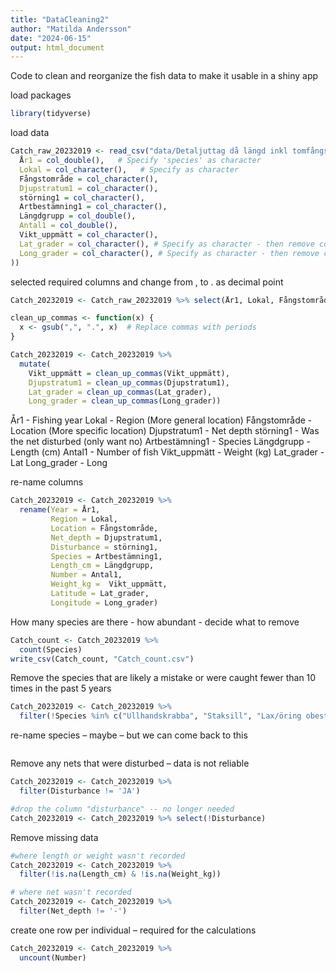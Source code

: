 ```yaml
---
title: "DataCleaning2"
author: "Matilda Andersson"
date: "2024-06-15"
output: html_document
---
```

Code to clean and reorganize the fish data to make it usable in a shiny app


load packages
```r
library(tidyverse)
```

load data
```r
Catch_raw_20232019 <- read_csv("data/Detaljuttag då längd inkl tomfångst.csv", col_types = cols(
  År1 = col_double(),   # Specify 'species' as character
  Lokal = col_character(),   # Specify as character
  Fångstområde = col_character(),
  Djupstratum1 = col_character(),
  störning1 = col_character(),
  Artbestämning1 = col_character(),
  Längdgrupp = col_double(),
  Antal1 = col_double(),
  Vikt_uppmätt = col_character(),
  Lat_grader = col_character(), # Specify as character - then remove comma and convert to number
  Long_grader = col_character(), # Specify as character - then remove comma and convert to number
))

```

selected required columns and change from , to . as decimal point
```r
Catch_20232019 <- Catch_raw_20232019 %>% select(År1, Lokal, Fångstområde, Djupstratum1, störning1, Artbestämning1, Längdgrupp, Antal1, Vikt_uppmätt, Lat_grader, Long_grader)

clean_up_commas <- function(x) {
  x <- gsub(",", ".", x)  # Replace commas with periods
}

Catch_20232019 <- Catch_20232019 %>% 
  mutate(
    Vikt_uppmätt = clean_up_commas(Vikt_uppmätt),
    Djupstratum1 = clean_up_commas(Djupstratum1),
    Lat_grader = clean_up_commas(Lat_grader),
    Long_grader = clean_up_commas(Long_grader))
```

År1 - Fishing year
Lokal - Region (More general location)
Fångstområde - Location (More specific location)
Djupstratum1 - Net depth
störning1 - Was the net disturbed (only want no)
Artbestämning1 - Species
Längdgrupp - Length (cm)
Antal1 - Number of fish
Vikt_uppmätt - Weight (kg)
Lat_grader - Lat
Long_grader - Long


re-name columns 
```r
Catch_20232019 <- Catch_20232019 %>% 
  rename(Year = År1,
         Region = Lokal,
         Location = Fångstområde,
         Net_depth = Djupstratum1,
         Disturbance = störning1,
         Species = Artbestämning1,
         Length_cm = Längdgrupp,
         Number = Antal1,
         Weight_kg =  Vikt_uppmätt,
         Latitude = Lat_grader,
         Longitude = Long_grader)
```

How many species are there - how abundant - decide what to remove
```r
Catch_count <- Catch_20232019 %>% 
  count(Species)
write_csv(Catch_count, "Catch_count.csv")
```

Remove the species that are likely a mistake or were caught fewer than 10 times in the past 5 years
```r
Catch_20232019 <- Catch_20232019 %>%
  filter(!Species %in% c("Ullhandskrabba", "Staksill", "Lax/öring obestämd", "Ejder", "Ål", "Tunga", "Småspigg", "Tångräka obestämd"))
```

re-name species -- maybe -- but we can come back to this
```r

```

Remove any nets that were disturbed -- data is not reliable 
```r
Catch_20232019 <- Catch_20232019 %>% 
  filter(Disturbance != 'JA')

#drop the column "disturbance" -- no longer needed
Catch_20232019 <- Catch_20232019 %>% select(!Disturbance)
```

Remove missing data
```r
#where length or weight wasn't recorded
Catch_20232019 <- Catch_20232019 %>%
  filter(!is.na(Length_cm) & !is.na(Weight_kg))

# where net wasn't recorded
Catch_20232019 <- Catch_20232019 %>% 
  filter(Net_depth != '-')
```


create one row per individual -- required for the calculations
```r
Catch_20232019 <- Catch_20232019 %>%
  uncount(Number)
```

